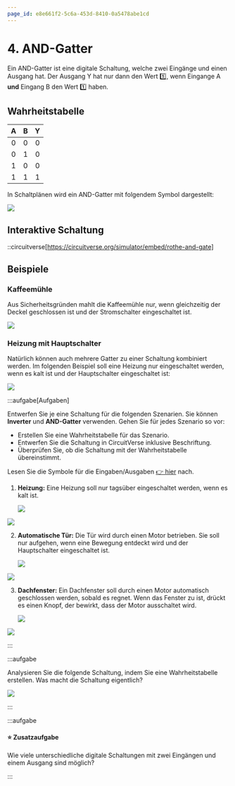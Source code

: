 ```yaml
---
page_id: e8e661f2-5c6a-453d-8410-0a5478abe1cd
---
```


# 4. AND-Gatter

Ein AND-Gatter ist eine digitale Schaltung, welche zwei Eingänge und einen Ausgang hat. Der Ausgang Y hat nur dann den Wert 1️⃣, wenn Eingange A **und** Eingang B den Wert 1️⃣ haben.

## Wahrheitstabelle

<div className="slim-table">

|   A   |   B   |   Y   |
| :---: | :---: | :---: |
|   0   |   0   |   0   |
|   0   |   1   |   0   |
|   1   |   0   |   0   |
|   1   |   1   |   1   |
</div>

In Schaltplänen wird ein AND-Gatter mit folgendem Symbol dargestellt:

![](images/04-and-gate.svg)

## Interaktive Schaltung

::circuitverse[https://circuitverse.org/simulator/embed/rothe-and-gate]

## Beispiele

### Kaffeemühle

Aus Sicherheitsgründen mahlt die Kaffeemühle nur, wenn gleichzeitig der Deckel geschlossen ist und der Stromschalter eingeschaltet ist.

![](images/04-coffee-mill.svg)

### Heizung mit Hauptschalter

Natürlich können auch mehrere Gatter zu einer Schaltung kombiniert werden. Im folgenden Beispiel soll eine Heizung nur eingeschaltet werden, wenn es kalt ist und der Hauptschalter eingeschaltet ist:

![](images/04-heating-2.svg)

:::aufgabe[Aufgaben]
<Answer type="state" id="2838e16e-c02f-4a15-a8d0-f08f14b0f8a2" />

Entwerfen Sie je eine Schaltung für die folgenden Szenarien. Sie können __Inverter__ und __AND-Gatter__ verwenden. Gehen Sie für jedes Szenario so vor:

- Erstellen Sie eine Wahrheitstabelle für das Szenario.
- Entwerfen Sie die Schaltung in CircuitVerse inklusive Beschriftung.
- Überprüfen Sie, ob die Schaltung mit der Wahrheitstabelle übereinstimmt.

Lesen Sie die Symbole für die Eingaben/Ausgaben [👉 hier](./01-Schaltung.mdx#eingabe) nach.

1. **Heizung:** Eine Heizung soll nur tagsüber eingeschaltet werden, wenn es kalt ist.

    ![](images/04-ex-heating.svg)

    <Answer type="text" id="aeb19fdb-cce6-4bfd-99b9-a7fa5004501e" />

<Solution id="918932d5-3574-4329-8d54-9097d12d62dd">

![](images/04-ex-heating-solution.svg)

</Solution>

2. **Automatische Tür:** Die Tür wird durch einen Motor betrieben. Sie soll nur aufgehen, wenn eine Bewegung entdeckt wird und der Hauptschalter eingeschaltet ist.

    ![](images/04-ex-automatic-door.svg)

    <Answer type="text" id="fd529132-f8aa-491d-a67c-461913169d75" />

<Solution id="918932d5-3574-4329-8d54-9097d12d62dd">

![](images/04-ex-automatic-door-solution.svg)

</Solution>

3. **Dachfenster:** Ein Dachfenster soll durch einen Motor automatisch geschlossen werden, sobald es regnet. Wenn das Fenster zu ist, drückt es einen Knopf, der bewirkt, dass der Motor ausschaltet wird.

    ![](images/04-ex-roof-window.svg)

    <Answer type="text" id="47bfba00-65fe-466a-a859-036d8b572cad" />

<Solution id="918932d5-3574-4329-8d54-9097d12d62dd">

![](images/04-ex-roof-window-solution.svg)

</Solution>

:::


:::aufgabe
<Answer type="state" id="0d9e1b87-f1ae-4a07-b100-24508d56e94e" />

Analysieren Sie die folgende Schaltung, indem Sie eine Wahrheitstabelle erstellen. Was macht die Schaltung eigentlich?

![](images/04-cv-3-and.png)

<Answer type="text" id="494fb9e1-8dcf-4652-96a5-16355cffdb7e" />
:::


:::aufgabe
<Answer type="state" id="c1b9c6db-e6e8-42af-ad86-67a672f57524" />

#### ⭐️ Zusatzaufgabe

Wie viele unterschiedliche digitale Schaltungen mit zwei Eingängen und einem Ausgang sind möglich?

<Answer type="text" id="08e83c65-07b0-47a3-95b5-cddde78b21a2" />
:::
